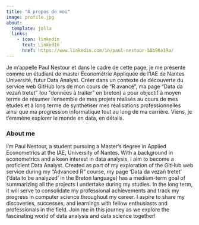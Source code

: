 ```yaml
---
title: "À propos de moi"
image: profile.jpg
about:
  template: jolla
  links:
    - icon: linkedin
      text: LinkedIn
      href: https://www.linkedin.com/in/paul-nestour-50b96a19a/
---
```


Je m'appelle Paul Nestour et dans le cadre de cette page, je me présente comme un étudiant de master Économétrie Appliquée de l'IAE de Nantes Université, futur Data Analyst. Créer dans un contexte de découverte du service web GitHub lors de mon cours de "R avancé", ma page "Data da vezañ tretet" (ou "données à traiter" en breton) a pour objectif à moyen terme de résumer l'ensemble de mes projets réalisés au cours de mes études et à long terme de synthétiser mes réalisations professionnelles ainsi que ma progression informatique tout au long de ma carrière. Viens, je t'emmène explorer le monde en data, en détails.

### About me
I'm Paul Nestour, a student pursuing a Master's degree in Applied Econometrics at the IAE, University of Nantes. With a background in econometrics and a keen interest in data analysis, I aim to become a proficient Data Analyst. Created as part of my exploration of the GitHub web service during my "Advanced R" course, my page 'Data da vezañ tretet' ('data to be analyzed' in the Breton language) has a medium-term goal of summarizing all the projects I undertake during my studies. In the long term, it will serve to consolidate my professional achievements and track my progress in computer science throughout my career. I aspire to share my discoveries, successes, and learnings with fellow enthusiasts and professionals in the field. Join me in this journey as we explore the fascinating world of data analysis and data science together!
